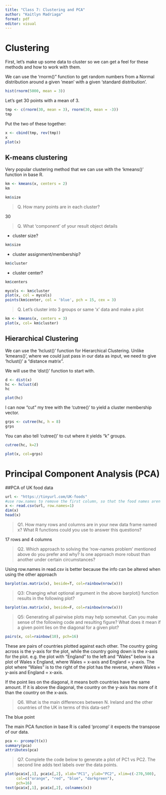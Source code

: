 ```yaml
---
title: "Class 7: Clustering and PCA"
author: "Kaitlyn Madriaga"
format: pdf
editor: visual
---
```


# Clustering 

First, let's make up some data to cluster so we can get a feel for these methods and how to work with them. 

We can use the 'rnorm()" function to get random numbers from a Normal distribution around a given 'mean' with a given 'standard distribution'. 
```r
hist(rnorm(5000, mean = 3))
```

Let's get 30 points with a mean of 3. 

```r
tmp <- c(rnorm(30, mean = 3), rnorm(30, mean = -3)) 
tmp
```

Put the two of these together: 
```r
x <- cbind(tmp, rev(tmp))
x
plot(x)
```

## K-means clustering

Very popular clustering method that we can use with the 'kmeans()' function in base R. 
```r
km <- kmeans(x, centers = 2)
km
```


```r
km$size
```
>Q. How many points are in each cluster? 

30

>Q. What 'component' of your result object details

- cluster size? 
```r
km$size
```
  
- cluster assignment/membership?
```r
km$cluster
```

- cluster center? 
```r
km$centers
```

```r
mycols <- km$cluster
plot(x, col = mycols)
points(km$center, col = 'blue', pch = 15, cex = 3)
```

>Q. Let's cluster into 3 groups or same 'x' data and make a plot 

```r
km <- kmeans(x, centers = 3)
plot(x, col= km$cluster)
```

## Hierarchical Clustering 

We can use the 'hclust()' function for Hierarchical Clustering. 
Unlike 'kmeans()', where we could just pass in our data as input, we need to give 'hclust()' a "distance matrix".  


We will use the 'dist()' function to start with. 
```r
d <- dist(x)
hc <- hclust(d)
hc
```

```r
plot(hc)
```

I can now "cut" my tree with the 'cutree()' to yield a cluster membership vector. 

```r
grps <- cutree(hc, h = 8)
grps
```

You can also tell 'cutree()' to cut where it yields "k" groups. 

```r
cutree(hc, k=2)
```
```r
plot(x, col=grps)
```

# Principal Component Analysis (PCA)

##PCA of UK food data

```r
url <- "https://tinyurl.com/UK-foods"
#use row.names to remove the first column, so that the food names aren't a column 
x <- read.csv(url, row.names=1)
dim(x)
head(x)
```


>Q1. How many rows and columns are in your new data frame named x? What R functions could you use to answer this questions?

17 rows and 4 columns 

>Q2. Which approach to solving the ‘row-names problem’ mentioned above do you prefer and why? Is one approach more robust than another under certain circumstances?

Using row.names in read.csv is better because the info can be altered when using the other approach 

```r
barplot(as.matrix(x), beside=T, col=rainbow(nrow(x)))
```

>Q3: Changing what optional argument in the above barplot() function results in the following plot?

```r
barplot(as.matrix(x), beside=F, col=rainbow(nrow(x)))
```

>Q5: Generating all pairwise plots may help somewhat. Can you make sense of the following code and resulting figure? What does it mean if a given point lies on the diagonal for a given plot?

```r
pairs(x, col=rainbow(10), pch=16)
```
These are pairs of countries plotted against each other.  The country going across is the y-axis for the plot, while the country going down is the x-axis for the plot.  e.g. the plot with "England" to the left and "Wales" below is a plot of Wales x England, where Wales = x-axis and England = y-axis.  The plot where "Wales" is to the right of the plot has the reverse, where Wales = y-axis and England = x-axis. 

If the point lies on the diagonal, it means both countries have the same amount. 
If it is above the diagonal, the country on the y-axis has more of it than the country on the x-axis.  

> Q6. What is the main differences between N. Ireland and the other countries of the UK in terms of this data-set?

The blue point 


The main PCA function in base R is called 'prcomp' it expects the transpose of our data. 

```r
pca <- prcomp(t(x))
summary(pca)
attributes(pca)
```

> Q7. Complete the code below to generate a plot of PC1 vs PC2. The second line adds text labels over the data points.

```r
plot(pca$x[,1], pca$x[,2], xlab="PC1", ylab="PC2", xlim=c(-270,500),
     col=c("orange", "red", "blue", "darkgreen"),
     pch=16)
text(pca$x[,1], pca$x[,2], colnames(x))
```

